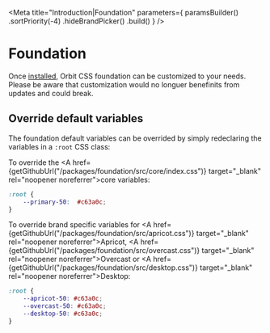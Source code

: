 
<Meta
    title="Introduction|Foundation"
    parameters={
        paramsBuilder()
            .sortPriority(-4)
            .hideBrandPicker()
            .build()
    }
/>

<Anchor storyId="introduction-foundation--page" />

<GithubLink filePath="/packages/foundation/src" />

<!-- Otherwise the MDX parser will complain that "components" is undefined -->

# Foundation

Once [installed](?path=/docs/introduction-installation--page), Orbit CSS foundation can be customized to your needs. Please be aware that customization would no longuer benefinits from updates and could break.

## Override default variables

The foundation default variables can be overrided by simply redeclaring the variables in a `:root` CSS class:

To override the <A href={getGithubUrl("/packages/foundation/src/core/index.css")} target="_blank" rel="noopener noreferrer">core variables</A>:

```css
:root {
    --primary-50:  #c63a0c;
}
```

To override brand specific variables for <A href={getGithubUrl("/packages/foundation/src/apricot.css")} target="_blank" rel="noopener noreferrer">Apricot</A>, <A href={getGithubUrl("/packages/foundation/src/overcast.css")} target="_blank" rel="noopener noreferrer">Overcast</A> or <A href={getGithubUrl("/packages/foundation/src/desktop.css")} target="_blank" rel="noopener noreferrer">Desktop</A>:

```css
:root {
    --apricot-50: #c63a0c;
    --overcast-50: #c63a0c;
    --desktop-50: #c63a0c;
}
```
